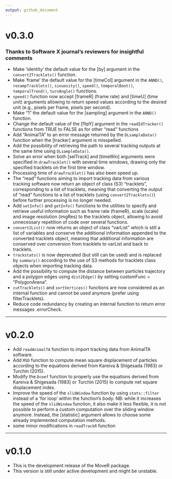 ```yaml
---
output: github_document
---
```


<!-- NEWS.md is generated from NEWS.Rmd. Please edit that file -->

# v0.3.0 
### Thanks to Software X journal's reviewers for insightful comments

* Make 'identity' the default value for the [by] argument in the `convert2Tracklets()` function.
* Make 'frame' the default value for the [timeCol] argument in the `ANND()`, `resampTracklets()`, `sinuosity()`, `speed()`, `temporalBoot()`, `temporalTrend()`, `turnAngle()` functions.
* `speed()` function now accept [frameR] (frame rate) and [timeU] (time unit) arguments allowing to return speed values according to the desired unit (e.g., pixels per frame, pixels per second).
* Make "1" the default value for the [sampling] argument in the `ANND()` function.
* Change the default value of the [flipY] argument in the `readIdTracker()` functions from TRUE to FALSE as for other "read" functions
* Add "AnimalTA" to an error message returned by the `DLsampleData()` function when the [tracker] argument is misspelled.
* Add the possibility of retrieving the path to several tracking outputs at the same time using `DLsampleData()`.
* Solve an error when both [selTrack] and [timeWin] arguments were specified in `drawTracklet()` with several time windows, drawing only the specified tracklets on the first time window.
* Processing time of `drawTracklet()` has also been speed up.
* The "read" functions aiming to import tracking data from various tracking software now return an object of class (S3) "tracklets", corresponding to a list of tracklets, meaning that converting the output of "read" functions to a list of tracklets (using `convert2Tracklets()`) before further processing is no longer needed.
* Add `setInfo()` and `getInfo()` functions to the utilities to specify and retrieve useful information such as frame rate (frameR), scale (scale) and image resolution (imgRes) to the tracklets object, allowing to avoid unnecessary repetition of code over several functions.
* `convert2List()` now returns an object of class "varList" which is still a list of variables and conserve the additional information appended to the converted tracklets object, meaning that additional information are conserved over conversion from tracklets to varList and back to tracklets.
* `trackstats()` is now deprecated (but still can be used) and is replaced by `summary()` according to the use of S3 methods for tracklets class objects when importing tracking data.
* Add the possibility to compute the distance between particles trajectory and a polygon edges using `dist2Edge()` by setting customFunc = "PolygonArena".
* `cutTracklets()` and `sortVertices()` functions are now considered as an internal function and cannot be used anymore (prefer using filterTracklets). 
* Reduce code redundancy by creating an internal function to return error messages .errorCheck. 

---

# v0.2.0

* Add `readAnimalTA` function to import tracking data from AnimalTA software.
* Add `MSD` function to compute mean square displacement of particles according to the equations derived from Kareiva & Shigesada (1983) or Turchin (2015).
* Modify the `Dcoef` function to properly use the equations derived from Kareiva & Shigesada (1983) or Turchin (2015) to compute net square displacement index.
* Improve the speed of the `slidWindow` function by using `stats::filter` instead of a 'for loop' within the function's body.
NB: while it increases the speed of the `slidWindow` function, it also make it less flexible, it is not possible to perform a custom computation over the sliding window anymore. Instead, the [statistic] argument allows to choose some already implemented computation methods.
* some minor modifications in `readTrackR` function

---

# v0.1.0

* This is the development release of the MoveR package.
* This version is still under active development and might be unstable.